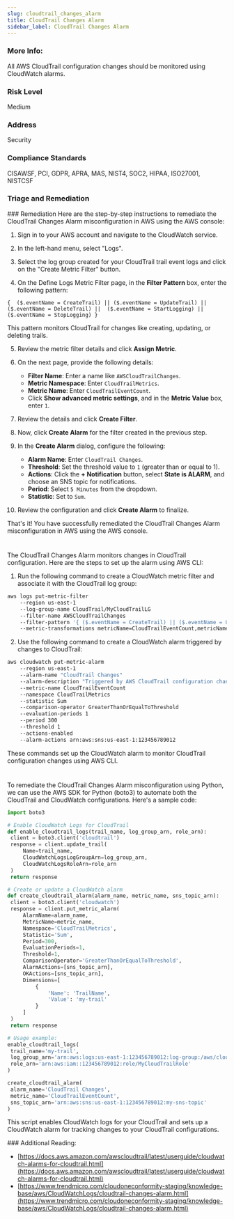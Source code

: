 ```yaml
---
slug: cloudtrail_changes_alarm
title: CloudTrail Changes Alarm
sidebar_label: CloudTrail Changes Alarm
---
```


### More Info:

All AWS CloudTrail configuration changes should be monitored using CloudWatch alarms.

### Risk Level

Medium

### Address

Security

### Compliance Standards

CISAWSF, PCI, GDPR, APRA, MAS, NIST4, SOC2, HIPAA, ISO27001, NISTCSF

### Triage and Remediation

<Tabs>
<Tab title='Remediation'>
### Remediation

<AccordionGroup>
<Accordion title='Using Console' defaultOpen='true'>
Here are the step-by-step instructions to remediate the CloudTrail Changes Alarm misconfiguration in AWS using the AWS console:

1. Sign in to your AWS account and navigate to the CloudWatch service.

2. In the left-hand menu, select "Logs".

3. Select the log group created for your CloudTrail trail event logs and click on the "Create Metric Filter" button.

4. On the Define Logs Metric Filter page, in the **Filter Pattern** box, enter the following pattern:

`{ 
    ($.eventName = CreateTrail) || ($.eventName = UpdateTrail) || ($.eventName = DeleteTrail) || 
    ($.eventName = StartLogging) || ($.eventName = StopLogging)
}`

This pattern monitors CloudTrail for changes like creating, updating, or deleting trails.

5. Review the metric filter details and click **Assign Metric**.

6. On the next page, provide the following details:

   - **Filter Name**: Enter a name like `AWSCloudTrailChanges`.
   - **Metric Namespace**: Enter `CloudTrailMetrics`.
   - **Metric Name**: Enter `CloudTrailEventCount`.
   - Click **Show advanced metric settings**, and in the **Metric Value** box, enter `1`.

7. Review the details and click **Create Filter**.

8. Now, click **Create Alarm** for the filter created in the previous step.

9. In the **Create Alarm** dialog, configure the following:

   - **Alarm Name**: Enter `CloudTrail Changes`.
   - **Threshold**: Set the threshold value to `1` (greater than or equal to 1).
   - **Actions**: Click the **+ Notification** button, select **State is ALARM**, and choose an SNS topic for notifications.
   - **Period**: Select `5 Minutes` from the dropdown.
   - **Statistic**: Set to `Sum`.

10. Review the configuration and click **Create Alarm** to finalize.

That's it! You have successfully remediated the CloudTrail Changes Alarm misconfiguration in AWS using the AWS console.

#

</Accordion>

<Accordion title='Using CLI'>
The CloudTrail Changes Alarm monitors changes in CloudTrail configuration. Here are the steps to set up the alarm using AWS CLI:

1. Run the following command to create a CloudWatch metric filter and associate it with the CloudTrail log group:

```bash
aws logs put-metric-filter
    --region us-east-1
    --log-group-name CloudTrail/MyCloudTrailLG
    --filter-name AWSCloudTrailChanges
    --filter-pattern '{ ($.eventName = CreateTrail) || ($.eventName = UpdateTrail) || ($.eventName = DeleteTrail) || ($.eventName = StartLogging) || ($.eventName = StopLogging) }'
    --metric-transformations metricName=CloudTrailEventCount,metricNamespace=CloudTrailMetrics,metricValue=1
```

2. Use the following command to create a CloudWatch alarm triggered by changes to CloudTrail:

```bash
aws cloudwatch put-metric-alarm
    --region us-east-1
    --alarm-name "CloudTrail Changes"
    --alarm-description "Triggered by AWS CloudTrail configuration changes."
    --metric-name CloudTrailEventCount
    --namespace CloudTrailMetrics
    --statistic Sum
    --comparison-operator GreaterThanOrEqualToThreshold
    --evaluation-periods 1
    --period 300
    --threshold 1
    --actions-enabled
    --alarm-actions arn:aws:sns:us-east-1:123456789012
```

These commands set up the CloudWatch alarm to monitor CloudTrail configuration changes using AWS CLI.

#

</Accordion>

<Accordion title='Using Python'>
To remediate the CloudTrail Changes Alarm misconfiguration using Python, we can use the AWS SDK for Python (boto3) to automate both the CloudTrail and CloudWatch configurations. Here's a sample code:

```python
import boto3

# Enable CloudWatch Logs for CloudTrail
def enable_cloudtrail_logs(trail_name, log_group_arn, role_arn):
 client = boto3.client('cloudtrail')
 response = client.update_trail(
     Name=trail_name,
     CloudWatchLogsLogGroupArn=log_group_arn,
     CloudWatchLogsRoleArn=role_arn
 )
 return response

# Create or update a CloudWatch alarm
def create_cloudtrail_alarm(alarm_name, metric_name, sns_topic_arn):
 client = boto3.client('cloudwatch')
 response = client.put_metric_alarm(
     AlarmName=alarm_name,
     MetricName=metric_name,
     Namespace='CloudTrailMetrics',
     Statistic='Sum',
     Period=300,
     EvaluationPeriods=1,
     Threshold=1,
     ComparisonOperator='GreaterThanOrEqualToThreshold',
     AlarmActions=[sns_topic_arn],
     OKActions=[sns_topic_arn],
     Dimensions=[
         {
             'Name': 'TrailName',
             'Value': 'my-trail'
         }
     ]
 )
 return response

# Usage example:
enable_cloudtrail_logs(
 trail_name='my-trail',
 log_group_arn='arn:aws:logs:us-east-1:123456789012:log-group:/aws/cloudtrail/my-trail',
 role_arn='arn:aws:iam::123456789012:role/MyCloudTrailRole'
)

create_cloudtrail_alarm(
 alarm_name='CloudTrail Changes',
 metric_name='CloudTrailEventCount',
 sns_topic_arn='arn:aws:sns:us-east-1:123456789012:my-sns-topic'
)
```

This script enables CloudWatch logs for your CloudTrail and sets up a CloudWatch alarm for tracking changes to your CloudTrail configurations.

</Accordion>

</AccordionGroup>
</Tab>
</Tabs>
### Additional Reading:

- [https://docs.aws.amazon.com/awscloudtrail/latest/userguide/cloudwatch-alarms-for-cloudtrail.html](https://docs.aws.amazon.com/awscloudtrail/latest/userguide/cloudwatch-alarms-for-cloudtrail.html)
- [https://www.trendmicro.com/cloudoneconformity-staging/knowledge-base/aws/CloudWatchLogs/cloudtrail-changes-alarm.html](https://www.trendmicro.com/cloudoneconformity-staging/knowledge-base/aws/CloudWatchLogs/cloudtrail-changes-alarm.html)
